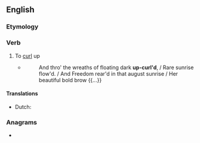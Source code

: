 ==English==

===Etymology===
{{prefix|en|up|curl}}

===Verb===
{{en-verb}}

# {{lb|en|transitive|rare}} To [[curl]] up
#* {{RQ:Tennyson Poet}}
#*: And thro' the wreaths of floating dark '''up-curl'd''', / Rare sunrise flow'd. / And Freedom rear'd in that august sunrise / Her beautiful bold brow {{...}}

====Translations====
{{trans-top|curl up}}
* Dutch: {{t+|nl|krullen}}
{{trans-mid}}
{{trans-bottom}}

===Anagrams===
* {{anagrams|en|a=clpruu|curl up|curl-up}}
